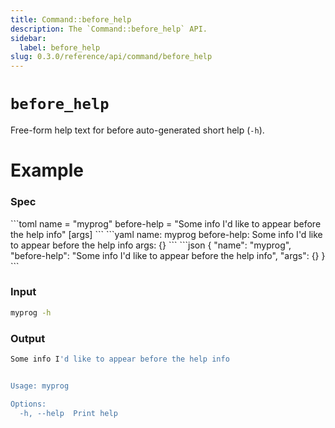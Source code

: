 ```yaml
---
title: Command::before_help
description: The `Command::before_help` API.
sidebar:
  label: before_help
slug: 0.3.0/reference/api/command/before_help
---
```



# `before_help` <LinkButton href="https://docs.rs/clap/latest/clap/struct.Command.html#method.before_help" icon="open-book" variant="minimal" />

<Badge text="since 0.1.0" size="small" />

Free-form help text for before auto-generated short help (`-h`).

# Example

### Spec

<Tabs syncKey="format">
  <TabItem label="TOML">
    ```toml
    name = "myprog"
    before-help = "Some info I'd like to appear before the help info"
    [args]
    ```
  </TabItem>

  <TabItem label="YAML">
    ```yaml
    name: myprog
    before-help: Some info I'd like to appear before the help info
    args: {}
    ```
  </TabItem>

  <TabItem label="JSON">
    ```json
    {
      "name": "myprog",
      "before-help": "Some info I'd like to appear before the help info",
      "args": {}
    }
    ```
  </TabItem>
</Tabs>

### Input

```bash
myprog -h
```

### Output

```bash
Some info I'd like to appear before the help info


Usage: myprog

Options:
  -h, --help  Print help
```
